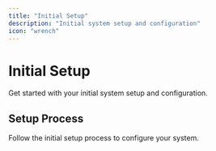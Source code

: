 ```yaml
---
title: "Initial Setup"
description: "Initial system setup and configuration"
icon: "wrench"
---
```


# Initial Setup

Get started with your initial system setup and configuration.

## Setup Process

Follow the initial setup process to configure your system. 